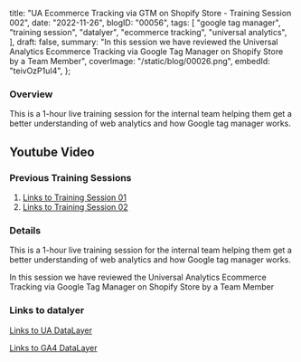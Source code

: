  title: "UA Ecommerce Tracking via GTM on Shopify Store - Training Session 002",
 date: "2022-11-26",
 blogID: "00056",
 tags: [
  "google tag manager",
  "training session",
  "datalyer",
  "ecommerce tracking",
  "universal analytics",
 ],
 draft: false,
 summary:
  "In this session we have reviewed the Universal Analytics Ecommerce Tracking via Google Tag Manager on Shopify Store by a Team Member",
 coverImage: "/static/blog/00026.png",
 embedId: "teivOzP1uI4",
};


### Overview

This is a 1-hour live training session for the internal team helping them get a better understanding of web analytics and how Google tag manager works.

## Youtube Video

<YoutubeEmbed embedId='teivOzP1uI4' />

### Previous Training Sessions

1. [Links to Training Session 01](https://shahzadaalihassan.com/blog/google-tag-manager/training-session-001)
2. [Links to Training Session 02](https://shahzadaalihassan.com/blog/google-tag-manager/training-session-002)

### Details

This is a 1-hour live training session for the internal team helping them get a better understanding of web analytics and how Google tag manager works.

In this session we have reviewed the Universal Analytics Ecommerce Tracking via Google Tag Manager on Shopify Store by a Team Member

### Links to datalyer

[Links to UA DataLayer](https://developers.google.com/analytics/devguides/collection/ua/gtm/enhanced-ecommerce)

[Links to GA4 DataLayer](https://developers.google.com/analytics/devguides/collection/ga4/ecommerce?client_type=gtm)

